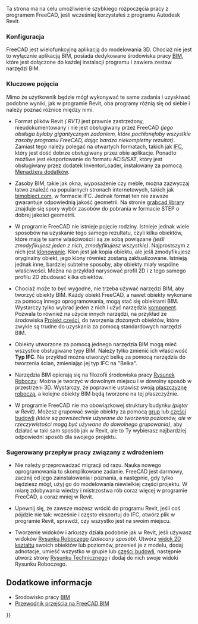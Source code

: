 <languages/>

Ta strona ma na celu umożliwienie szybkiego rozpoczęcia pracy z programem FreeCAD, jeśli wcześniej korzystałeś z programu Autodesk Revit.

<span id="Setting_things_up"></span>
===Konfiguracja===

FreeCAD jest wielofunkcyjną aplikacją do modelowania 3D. Chociaż nie jest to wyłącznie aplikacją BIM, posiada dedykowane środowiska pracy [[BIM_Workbench/pl|BIM]], które jest dołączone do każdej instalacji programu i zawiera zestaw narzędzi BIM.

<span id="Key_concepts"></span>
===Kluczowe pojęcia===

Mimo że użytkownik będzie mógł wykonywać te same zadania i uzyskiwać podobne wyniki, jak w programie Revit, oba programy różnią się od siebie i należy poznać różnice między nimi.

* Format plików Revit ''(.RVT)'' jest prawnie zastrzeżony, nieudokumentowany i nie jest obsługiwany przez FreeCAD ''(jego obsługa byłaby gigantycznym zadaniem, które pochłonęłoby wszystkie zasoby programu FreeCAD, dając bardzo niekompletny rezultat)''. Zamiast tego należy polegać na otwartych formatach, takich jak [[Arch_IFC|IFC]], który jest dość dobrze obsługiwany przez obie aplikacje. Ponadto możliwe jest eksportowanie do formatu ACIS/SAT, który jest obsługiwany przez dodatek InventorLoader, instalowany za pomocą [[Std_AddonMgr/pl|Menadżera dodatków]].

* Zasoby BIM, takie jak okna, wyposażenie czy meble, można zazwyczaj łatwo znaleźć na popularnych stronach internetowych, takich jak [https://bimobject.com bimobject.com], w formacie IFC. Jednak format ten nie zawsze gwarantuje odpowiednią jakość geometrii. Na stronie [https://grabcad.com/library?softwares=step-slash-iges grabcad library] znajduje się spory wybór zasobów do pobrania w formacie STEP o dobrej jakości geometrii.

* W programie FreeCAD nie istnieje pojęcie rodziny. Istnieje jednak wiele sposobów na uzyskanie tego samego rezultatu, czyli kilku obiektów, które mają te same właściwości i są ze sobą powiązane ''(jeśli zmodyfikujesz jeden z nich, zmodyfikujesz wszystkie)''. Najprostszym z nich jest [[Draft_Clone/pl|klonowanie]]. Klon jest jak kopia obiektu, ale jeśli zmodyfikujesz oryginalny obiekt, jego klony również zostaną zaktualizowane. Istnieją jednak inne, bardziej subtelne sposoby, aby obiekty miały wspólne właściwości. Można na przykład narysować profil 2D i z tego samego profilu 2D zbudować kilka obiektów.

* Chociaż może to być wygodne, nie trzeba używać narzędzi BIM, aby tworzyć obiekty BIM. Każdy obiekt FreeCAD, a nawet obiekty wykonane za pomocą innego oprogramowania, mogą stać się obiektami BIM. Wystarczy tylko wybrać jeden z nich i użyć narzędzia [[Arch_Component/pl|komponent]]. Pozwala to również na użycie innych narzędzi, na przykład ze środowiska [[PartDesign_Workbench/pl|Projekt części]], do tworzenia złożonych obiektów, które zwykle są trudne do uzyskania za pomocą standardowych narzędzi BIM.

* Obiekty utworzone za pomocą jednego narzędzia BIM mogą mieć wszystkie obsługiwane typy BIM. Należy tylko zmienić ich właściwość '''Typ IFC'''. Na przykład można utworzyć belkę za pomocą narzędzia do tworzenia ścian, zmieniając jej typ IFC na "Belka".

* Narzędzia BIM opierają się na filozofii środowiska pracy [[Draft_Workbench/pl|Rysunek Roboczy]]: Można je tworzyć w dowolnym miejscu i w dowolny sposób w przestrzeni 3D. Wystarczy, że poprawnie ustawisz swoją [[Draft_Snap_WorkingPlane/pl|płaszczyznę roboczą]], a kolejne obiekty BIM będą tworzone na tej płaszczyźnie.

* W programie FreeCAD nie ma obowiązkowej struktury budynku ''(pięter w Revit)''. Możesz grupować swoje obiekty za pomocą [[Std_Group/pl|grup]] lub [[Arch_BuildingPart/pl|części budowli]] ''(które są powszechnie używane do tworzenia poziomów, ale w rzeczywistości mogą być używane do dowolnego grupowania)'', aby działać w taki sam sposób jak w Revit, ale to Ty wybierasz najbardziej odpowiedni sposób dla swojego projektu.

<span id="Suggested_adoption_workflow"></span>
===Sugerowany przepływ pracy związany z wdrożeniem===

* Nie należy przeprowadzać migracji od razu. Nauka nowego oprogramowania to skomplikowane zadanie. FreeCAD jest darmowy, zacznij od jego zainstalowania i poznania, a następnie, gdy tylko będziesz mógł, użyj go do modelowania niewielkiej części projektu. W miarę zdobywania wiedzy i mistrzostwa rób coraz więcej w programie FreeCAD, a coraz mniej w Revit.

* Upewnij się, że zawsze możesz wrócić do programu Revit, jeśli coś pójdzie nie tak: wcześnie i często eksportuj do IFC, otwórz plik w programie Revit, sprawdź, czy wszystko jest na swoim miejscu.

* Tworzenie widoków i arkuszy działa podobnie jak w Revit, jeśli używasz widoków [[Draft_Workbench/pl|Rysunku Roboczego]] ''(zalecany sposób)''. Utwórz [[Draft_Shape2DView/pl|widok 2D kształtu]] swoich obiektów lub poziomów, przenieś je z modelu, dodaj adnotacje, umieść wszystko w grupie lub [[Arch_BuildingPart/pl|części budowli]], następnie utwórz strony [[TechDraw_Workbench/pl|Rysunku Technicznego]] i dodaj do nich swoje widoki Rysunku Roboczego.

<span id="Further_reading"></span>
==Dodatkowe informacje==

* Środowisko pracy [[BIM_Workbench/pl|BIM]]
* [https://yorik.uncreated.net/blog/2020-010-freecad-bim-guide Przewodnik przejścia na FreeCAD BIM]


{{Userdocnavi{{#translation:}}}}